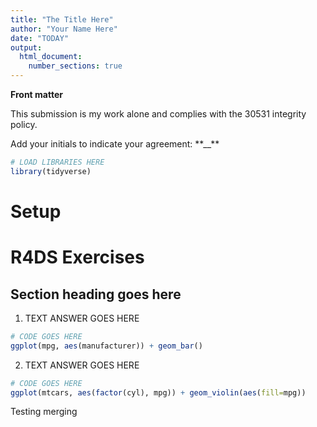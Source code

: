 ```yaml
---
title: "The Title Here"
author: "Your Name Here"
date: "TODAY"
output:
  html_document:
    number_sections: true
---
```

**Front matter**

This submission is my work alone and complies with the 30531 integrity policy.

  Add your initials to indicate your agreement: **__**


```r
# LOAD LIBRARIES HERE
library(tidyverse)
```

# Setup

# R4DS Exercises
## Section heading goes here
<!--Please do your best to match the problem set numbering. This will happen
    automatically if you follow the pattern of #s.

    One # gives you a main heading;
    two ## give a sub-heading.
    For the next layer of numbering, please follow the numbering manually;
    If you are really interested in automatic numbering see a TA.

    Try knit to html before proceeding to see what the output will look like!
    -->


1. TEXT ANSWER GOES HERE

```r
# CODE GOES HERE
ggplot(mpg, aes(manufacturer)) + geom_bar()
```

2. TEXT ANSWER GOES HERE

```r
# CODE GOES HERE
ggplot(mtcars, aes(factor(cyl), mpg)) + geom_violin(aes(fill=mpg))
```

Testing merging
